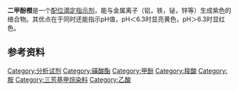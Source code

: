 {{Chembox
| Reference = 
| Name = 二甲酚橙
| NameEn = Xylenol orange
| ImageFile = Xylenol orange.png
| ImageSize = 200px
| ImageName = 二甲酚橙
| IUPACName = 3,3′-Bis[N,N-bis(carboxymethyl)aminomethyl]-o-cresolsulfonephthalein
| OtherName = cresolsulfonephthalein
|Section1={{Chembox Identifiers
| ChemSpiderID_Ref = {{chemspidercite|correct|chemspider}}
| ChemSpiderID = 65838
| PubChem = 73041
| StdInChI_Ref = {{stdinchicite|correct|chemspider}}
| StdInChI = 1S/C31H32N2O13S/c1-17-7-21(9-19(29(17)42)11-32(13-25(34)35)14-26(36)37)31(23-5-3-4-6-24(23)47(44,45)46-31)22-8-18(2)30(43)20(10-22)12-33(15-27(38)39)16-28(40)41/h3-10,42-43H,11-16H2,1-2H3,(H,34,35)(H,36,37)(H,38,39)(H,40,41)
| StdInChIKey_Ref = {{stdinchicite|correct|chemspider}}
| StdInChIKey = ORZHVTYKPFFVMG-UHFFFAOYSA-N
| SMILES = O=C(O)CN(CC(=O)O)Cc1c(O)c(cc(c1)C3(OS(=O)(=O)c2ccccc23)c4cc(c(O)c(c4)CN(CC(=O)O)CC(=O)O)C)C
| CASNo = 1611-35-4
| CASNo_Ref = {{cascite|correct|CAS}}
| CASNo2_Ref = {{cascite|changed|??}}
| CASNo2 = 3618-43-7
| CASNo2_Comment = 四钠盐<!-- verified at ESIS -->
| EC_number = 216-553-8 <!-- 222-805-8 for tetrasoldium salt -->
  }}
|Section2 = {{Chembox Properties
|  Formula = C<sub>31</sub>H<sub>32</sub>N<sub>2</sub>O<sub>13</sub>S<br>C<sub>31</sub>H<sub>28</sub>N<sub>2</sub>Na<sub>4</sub>O<sub>13</sub>S (四钠盐)
|  MolarMass1 = 672.67 g/mol<br>760.58 g/mol (四钠盐)
|  Appearance = 红棕色结晶粉末<ref name="Römpp">Thieme Chemistry (Hrsg.): ''[[Römpp_Lexikon_Chemie|Römpp Online]].'' Version 3.1. Georg Thieme Verlag, Stuttgart 2007.</ref>
|  Solubility = 200 g/l<br>510 g/l (四钠盐)<ref name="Merck">[http://www.merck-chemicals.com/is-bin/INTERSHOP.enfinity/WFS/Merck-International-Site/de_DE/-/EUR/ShowDocument-Protected?ProductAttachmentUUID=4F2b.s1O7.oAAAEW235wbT4w&ProductUUID=Z8eb.s1OpXMAAAEWFE1wbT2.&PortalCatalogUUID=Uc6b.s1LfzAAAAEW6tYfVhTl Produktinformationen bei ''Merck'' (engl.)]{{dead link|date=2018年2月 |bot=InternetArchiveBot |fix-attempted=yes }}.</ref>
|  MeltingPt = 195 ℃ (368 K)
  }}
| Section7 = {{Chembox Hazards
|  EUClass = 有害 ('''Xn''')
|  FlashPt = 高于93 ℃ (200 ℉)
|  RPhrases = {{R10}}, {{R20}}, {{R21}}, {{R22}}, {{R36}}, {{R38}}<ref name="ox">[http://msds.chem.ox.ac.uk/XY/xylenol_orange.html Safety data for xylenol orange]</ref>
|  SPhrases = {{S1/2}}, {{S26}}, {{S27}}, {{S28}}, {{S62}}, {{S63}}
|  NFPA-H = 2
|  NFPA-R = 2
|  NFPA-F = 1
  }}
}}

'''二甲酚橙'''是一个[[配位滴定|配位滴定]][[指示剂|指示剂]]，能与金属离子（铝，铁，铋，锌等）生成紫色的络合物。其优点在于同时还能指示pH值，pH＜6.3时显亮黄色，pH＞6.3时显红色。

==参考资料==
{{reflist}}

[[Category:分析试剂|Category:分析试剂]]
[[Category:磺酸酯|Category:磺酸酯]]
[[Category:甲酚|Category:甲酚]]
[[Category:羧酸|Category:羧酸]]
[[Category:胺|Category:胺]]
[[Category:三芳基甲烷染料|Category:三芳基甲烷染料]]
[[Category:乙酸|Category:乙酸]]

{{Organic-compound-stub}}